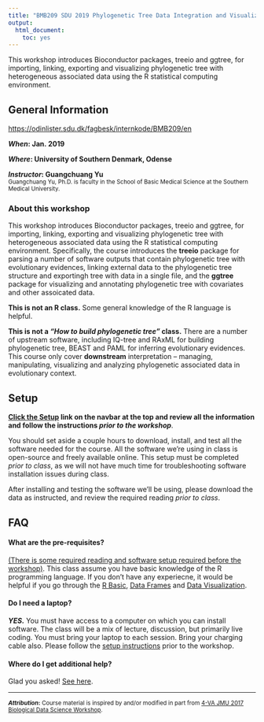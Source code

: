 ```yaml
---
title: "BMB209 SDU 2019 Phylogenetic Tree Data Integration and Visualization Workshop"
output: 
  html_document:
    toc: yes
---
```


This workshop introduces Bioconductor packages, treeio and ggtree, for importing, linking, exporting and visualizing phylogenetic tree with heterogeneous associated data using the R statistical computing environment. 


## General Information

<https://odinlister.sdu.dk/fagbesk/internkode/BMB209/en>

**_When_: Jan. 2019**

**_Where_: University of Southern Denmark, Odense**  



**_Instructor_: Guangchuang Yu**&nbsp;
<a href="mailto:guangchuangyu@gmail.com"><i class="fa fa-envelope"></i></a>
<a href="http://portal.smu.edu.cn/jcyxy/info/1084/2203.htm" target="_blank"><i class="fa fa-university"></i></a>
<a href="https://twitter.com/guangchuangyu" target="_blank"><i class="fa fa-twitter"></i></a>
<a href="https://github.com/GuangchuangYu/" target="_blank"><i class="fa fa-github"></i></a>
<a href="http://guangchuangyu.github.io" target="_blank"><i class="fa fa-rss"></i></a>  
<small>Guangchuang Yu, Ph.D. is faculty in the School of Basic Medical Science at the Southern Medical University.</small>

### About this workshop 

This workshop introduces Bioconductor packages, treeio and ggtree, for importing, linking, exporting and visualizing phylogenetic tree with heterogeneous associated data using the R statistical computing environment. Specifically, the course introduces the **treeio** package for parsing a number of software outputs that contain phylogenetic tree with evolutionary evidences, linking external data to the phylogenetic tree structure and exportingh tree with data in a single file, and the **ggtree** package for visualizing and annotating phylogenetic tree with covariates and other assoicated data.


**This is not an R class.** Some general knowledge of the R language is helpful.

**This is not a _"How to build phylogenetic tree"_ class.** There are a number of upstream software, including IQ-tree and RAxML for building phylogenetic tree, BEAST and PAML for inferring evolutionary evidences. This course only cover **downstream** interpretation -- managing, manipulating, visualizing and analyzing phylogenetic associated data in evolutionary context. 

## Setup

**[Click the <i class="fa fa-cog"></i> Setup](setup.html) link on the navbar at the top and review all the information and follow the instructions _prior to the workshop_**.

You should set aside a couple hours to download, install, and test all the software needed for the course. All the software we're using in class is open-source and freely available online. This setup must be completed _prior to class_, as we will not have much time for troubleshooting software installation issues during class. 

After installing and testing the software we'll be using, please download the data as instructed, and review the required reading _prior to class_.



## FAQ

#### What are the pre-requisites?

[(There is some required reading and software setup required before the workshop)](setup.html). This class assume you have basic knowledge of the R programming language. If you don't have any experiecne, it would be helpful if you go through the [R Basic](r-basics.html), [Data Frames](r-dataframes.html) and [Data Visualization](r-viz-gapminder.html).


#### Do I need a laptop?

**_YES._** You must have access to a computer on which you can install software. The class will be a mix of lecture, discussion, but primarily live coding. You must bring your laptop to each session. Bring your charging cable also. Please follow the [setup instructions](setup.html) prior to the workshop.

#### Where do I get additional help?

Glad you asked! [See here](help.html).



----

<small>**_Attribution_:** Course material is inspired by and/or modified in part from [4-VA JMU 2017 Biological Data Science Workshop](https://4va.github.io/biodatasci/).</small>